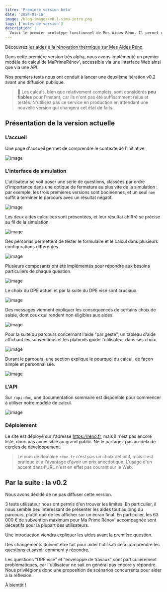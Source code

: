 ```yaml
---
titre: 'Première version beta'
date: '2024-01-16'
image: /blog-images/v0.1-simu-intro.png
tags: ['notes de version']
description: |
  Voici le premier prototype fonctionnel de Mes Aides Réno. Il permet de calculer le montant de MaPrimeRénov' parcours accompagné et parcours par geste, via un questionnaire simple adossé à un modèle accessible via une API de calcul.
---
```


Découvrez [les aides à la rénovation thermique sur Mes Aides Réno](https://mesaidesreno.beta.gouv.fr).

Dans cette première version très alpha, nous avons implémenté un premier modèle de calcul de MaPrimeRénov', accessible via une interface Web ainsi que via une API.

Nos premiers tests nous ont conduit à lancer une deuxième itération v0.2 avant une diffusion publique.

> 🚧 Les calculs, bien que relativement complets, sont considérés **peu fiables** pour l'instant, car ils n'ont pas été suffisamment relus et testés. N'utilisez pas ce service en production en attendant une nouvelle version qui changera cet état de faits.

## Présentation de la version actuelle

### L’accueil

Une page d'accueil permet de comprendre le contexte de l'initiative.

![image](/blog-images/v0.1.png)

### L'interface de simulation

L'utilisateur se voit poser une série de questions, classées par ordre d'importance dans une optique de fermeture au plus vite de la simulation : par exemple, les trois premières versions sont booléennes, et un seul `non` suffit à terminer le parcours avec un résultat négatif.

![image](/blog-images/v0.1-simu.png)

Les deux aides calculées sont présentées, et leur résultat chiffré se précise au fil de la simulation.

![image](/blog-images/v0.1-simu-intro.png)

Des personas permettent de tester le formulaire et le calcul dans plusieurs configurations différentes.

![image](/blog-images/v0.1-personas.png)

Plusieurs composants ont été implémentés pour répondre aux besoins particuliers de chaque question.

![image](/blog-images/v0.1-commune.png)

Le choix du DPE actuel et par la suite du DPE visé sont cruciaux.

![image](/blog-images/v0.1-dpe.png)

Des messages viennent expliquer les conséquences de certains choix de saisie, dont ceux qui rendent non éligibles aux aides.

![image](/blog-images/v0.1-notif.png)

Pour la suite du parcours concernant l'aide "par geste", un tableau d'aide affichant les subventions et les plafonds guide l'utilisateur dans ses choix.

![image](/blog-images/v0.1-gestes.png)

Durant le parcours, une section explique le pourquoi du calcul, de façon simple et personnalisée.

![image](/blog-images/v0.1-explications.png)

### L'API

Sur `/api-doc`, une documentation sommaire est disponible pour commencer à utiliser notre modèle de calcul.

![image](/blog-images/v0.1-api.png)

### Déploiement

Le site est déployé sur l'adresse https://réno.fr, mais il n'est pas encore listé, donc pas accessible au grand public. Ne le partagez pas au-delà de cercles de développement.

> Le nom de domaine `réno.fr` n'est pas un choix définitif, mais il est pratique et a l'avantage d'avoir un prix anecdotique. L'usage d'un accent dans l'URL n'est en effet pas courant sur le Web.

## Par la suite : la v0.2

Nous avons décidé de ne pas diffuser cette version.

3 tests utilisateur nous ont permis d'en trouver les limites. En particulier, il nous semble peu intéressant de présenter les aides tout au long du parcours, plutôt que de les afficher sur un écran final. En particulier, les 63 000 € de subvention maximum pour Ma Prime Rénov' accompagnée sont déceptifs pour la plupart des utilisateurs.

Une introduction viendra expliquer les aides avant la première question.

Des changements doivent être fait pour aider l'utilisatrice à comprendre les questions et savoir comment y répondre.

Les questions "DPE visé" et "enveloppe de travaux" sont particulièrement problématiques, car l'utilisateur ne sait en général pas encore y répondre. Nous privilégions donc une proposition de scénarios concurrents pour aider à la réflexion.

À bientôt !
